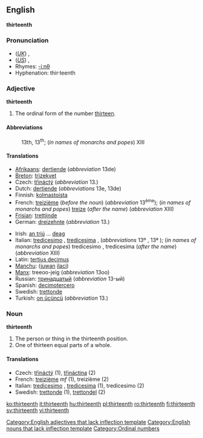 ==English==
'''thirteenth'''

===Pronunciation===
*(''[[Received Pronunciation|UK]]'') {{IPA|/ˌθɜːˈtiːnθ/}}, {{SAMPA|/%T3:"ti:nT/}}
*(''[[General American|US]]'') {{IPA|/ˌθɝˈtiːnθ/}}, {{SAMPA|/%T3`"ti:nT/}}
*Rhymes: [[Rhymes:English:-iːnθ|-iːnθ]]
*Hyphenation: thir·teenth

===Adjective===
'''thirteenth'''[[Category:English adjectives that lack inflection template]]

# The ordinal form of the number [[thirteen]].

====Abbreviations====
:13th, 13<sup>th</sup>; (''in names of monarchs and popes'') XIII

====Translations====
{{trans-top|13th}}
*[[Afrikaans]]: [[dertiende]] (''abbreviation'' 13de)
*[[Breton]]: [[trizekvet]]
*Czech: [[třináctý]] (''abbreviation'' 13.)
*Dutch: [[dertiende]] (''abbreviations'' 13e, 13de)
*Finnish: [[kolmastoista]]
*French: [[treizième]] (''before the noun'') (''abbreviation'' 13<sup>ème</sup>); (''in names of monarchs and popes'') [[treize]] (''after the name'') (''abbreviation'' XIII)
*[[Frisian]]: [[trettjinde]]
*German: [[dreizehnte]] (''abbreviation'' 13.)
{{trans-mid}}
*Irish: [[an triú]] ... [[deag]]
*Italian: [[tredicesimo]] {{m}}, [[tredicesima]] {{f}}, (''abbreviations'' 13º {{m}}, 13ª {{f}}); (''in names of monarchs and popes'') tredicesimo {{m}}, tredicesima {{f}} (''after the name'') (''abbreviation'' XIII)
*Latin: [[tertius decimus]]
*[[Manchu]]: ([[juwan]] [[ilaci]])
*[[Manx]]: treeoo-jeig (''abbreviation'' 13oo)
*Russian: [[тринадцатый]] (''abbreviation'' 13-ый)
*Spanish: [[decimotercero]]
*Swedish: [[trettonde]]
*Turkish: [[on üçüncü]] (''abbreviation'' 13.)
{{trans-bottom}}

===Noun===
'''thirteenth'''[[Category:English nouns that lack inflection template]]

# The person or thing in the thirteenth position.
# One of thirteen equal parts of a whole.

====Translations====

*Czech: [[třináctý]] {{m}} (1), [[třináctina]] {{f}} (2)
*French: [[treizième]] ''mf'' (1), treizième {{m}} (2)
*Italian: [[tredicesimo]] {{m}}, [[tredicesima]] {{f}} (1), tredicesimo {{m}} (2)
*Swedish: [[trettonde]] (1), [[trettondel]] (2)

[[Category:Ordinal numbers]]

[[ko:thirteenth]]
[[it:thirteenth]]
[[hu:thirteenth]]
[[pl:thirteenth]]
[[ro:thirteenth]]
[[fi:thirteenth]]
[[sv:thirteenth]]
[[vi:thirteenth]]